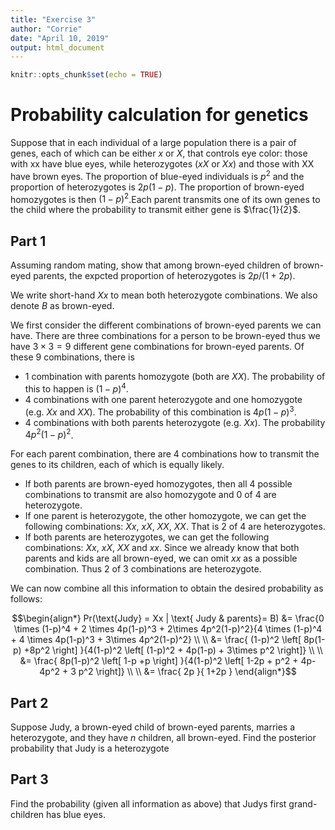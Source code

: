 ```yaml
---
title: "Exercise 3"
author: "Corrie"
date: "April 10, 2019"
output: html_document
---
```


```r
knitr::opts_chunk$set(echo = TRUE)
```

# Probability calculation for genetics
Suppose that in each individual of a large population there is a pair of genes, each of which can be either $x$ or $X$, that controls eye color: those with xx have blue eyes, while heterozygotes ($xX$ or $Xx$) and those with XX have brown eyes. The proportion of blue-eyed individuals is $p^2$ and the proportion of heterozygotes is $2p(1-p)$. The proportion of brown-eyed homozygotes is then $(1-p)^2$.Each parent transmits one of its own genes to the child where the probability to transmit either gene is $\frac{1}{2}$.

## Part 1
Assuming random mating, show that among brown-eyed children of brown-eyed parents, the expcted proportion of heterozygotes is $2p/(1+2p)$.

We write short-hand $Xx$ to mean both heterozygote combinations. We also denote $B$ as brown-eyed.

We first consider the different combinations of brown-eyed parents we can have. There are three combinations for a person to be brown-eyed thus we have $3 \times 3 = 9$ different gene combinations for brown-eyed parents.
Of these 9 combinations, there is

  - 1 combination with parents homozygote (both are $XX$). 
  The probability of this to happen is $(1-p)^4$.
  - 4 combinations with one parent heterozygote and one homozygote (e.g. $Xx$ and $XX$). 
  The probability of this combination is $4p(1-p)^3$.
  - 4 combinations with both parents heterozygote (e.g. $Xx$).
  The probability $4p^2(1-p)^2$.
  
For each parent combination, there are 4 combinations how to transmit the genes to its children, each of which is equally likely.

- If both parents are brown-eyed homozygotes, then all 4 possible combinations to transmit are also homozygote and $0$ of $4$ are heterozygote.
- If one parent is heterozygote, the other homozygote, we can get the following combinations: $Xx$, $xX$, $XX$, $XX$.
  That is $2$ of $4$ are heterozygotes.
- If both parents are heterozygotes, we can get the following combinations: $Xx$, $xX$, $XX$ and $xx$. 
  Since we already know that both parents and kids are all brown-eyed, we can omit $xx$ as a possible combination. Thus $2$ of $3$ combinations are heterozygote.
  
We can now combine all this information to obtain the desired probability as follows:


$$\begin{align*}
Pr(\text{Judy} = Xx | \text{ Judy & parents}= B) &=  \frac{0 \times (1-p)^4 + 2 \times 4p(1-p)^3 + 2\times 4p^2(1-p)^2}{4 \times (1-p)^4 + 4 \times 4p(1-p)^3 + 3\times 4p^2(1-p)^2} \\
\\
&= \frac{ (1-p)^2 \left[ 8p(1-p) +8p^2 \right] }{4(1-p)^2 \left[ (1-p)^2 +  4p(1-p) + 3\times p^2 \right]} \\
\\
&= \frac{ 8p(1-p)^2 \left[ 1-p +p \right] }{4(1-p)^2 \left[ 1-2p + p^2 +  4p-4p^2 + 3 p^2 \right]} \\
\\
&= \frac{ 2p }{ 1+2p  }
\end{align*}$$

## Part 2
Suppose Judy, a brown-eyed child of brown-eyed parents, marries a heterozygote, and they have $n$ children, all brown-eyed. Find the posterior probability that Judy is a heterozygote

## Part 3
Find the probability (given all information as above) that Judys first grand-children has blue eyes.
